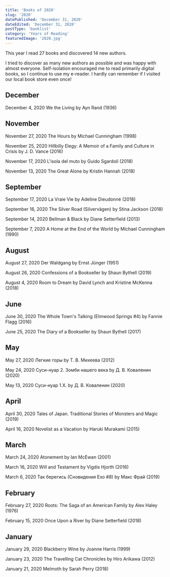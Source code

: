 ```yaml
---
title: 'Books of 2020'
slug: '2020'
datePublished: 'December 31, 2020'
dateEdited: 'December 31, 2020'
postType: 'booklist'
category: 'Years of Reading'
featuredImage: '2020.jpg'
---
```


This year I read 27 books and discovered 14 new authors.

I tried to discover as many new authors as possible and was happy with almost
everyone. Self-isolation encouraged me to read primarily digital books, so I
continue to use my e-reader. I hardly can remember if I visited our local book
store even once!

## December

December 4, 2020 We the Living by Ayn Rand (1936)

## November

November 27, 2020 The Hours by Michael Cunningham (1998)

November 25, 2020 Hillbilly Elegy: A Memoir of a Family and Culture in Crisis by
J. D. Vance (2016)

November 17, 2020 L'isola del muto by Guido Sgardoli (2018)

November 13, 2020 The Great Alone by Kristin Hannah (2018)

## September

September 17, 2020 La Vraie Vie by Adeline Dieudonné (2018)

September 16, 2020 The Silver Road (Silvervägen) by Stina Jackson (2018)

September 14, 2020 Bellman & Black by Diane Setterfield (2013)

September 7, 2020 A Home at the End of the World by Michael Cunningham (1990)

## August

August 27, 2020 Der Waldgang by Ernst Jünger (1951)

August 26, 2020 Confessions of a Bookseller by Shaun Bythell (2019)

August 4, 2020 Room to Dream by David Lynch and Kristine McKenna (2018)

## June

June 30, 2020 The Whole Town's Talking (Elmwood Springs #4) by Fannie Flagg
(2016)

June 25, 2020 The Diary of a Bookseller by Shaun Bythell (2017)

## May

May 27, 2020 Легкие горы by Т. В. Михеева (2012)

May 24, 2020 Суси-нуар 2. Зомби нашего века by Д. В. Коваленин (2020)

May 13, 2020 Суси-нуар 1.Х. by Д. В. Коваленин (2020)

## April

April 30, 2020 Tales of Japan. Traditional Stories of Monsters and Magic (2019)

April 16, 2020 Novelist as a Vacation by Haruki Murakami (2015)

## March

March 24, 2020 Atonement by Ian McEwan (2001)

March 16, 2020 Will and Testament by Vigdis Hjorth (2016)

March 6, 2020 Так берегись (Сновидения Ехо #8) by Макс Фрай (2019)

## February

February 27, 2020 Roots: The Saga of an American Family by Alex Haley (1976)

February 15, 2020 Once Upon a River by Diane Setterfield (2018)

## January

January 29, 2020 Blackberry Wine by Joanne Harris (1999)

January 23, 2020 The Travelling Cat Chronicles by Hiro Arikawa (2012)

January 21, 2020 Melmoth by Sarah Perry (2018)
